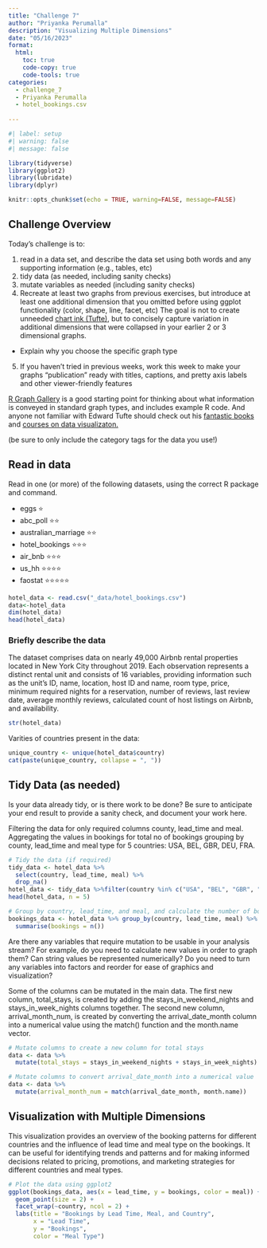 ---
title: "Challenge 7"
author: "Priyanka Perumalla"
description: "Visualizing Multiple Dimensions"
date: "05/16/2023"
format:
  html:
    toc: true
    code-copy: true
    code-tools: true
categories:
  - challenge_7
  - Priyanka Perumalla
  - hotel_bookings.csv
  
---

```{r}
#| label: setup
#| warning: false
#| message: false

library(tidyverse)
library(ggplot2)
library(lubridate)
library(dplyr)

knitr::opts_chunk$set(echo = TRUE, warning=FALSE, message=FALSE)
```

## Challenge Overview

Today's challenge is to:

1)  read in a data set, and describe the data set using both words and any supporting information (e.g., tables, etc)
2)  tidy data (as needed, including sanity checks)
3)  mutate variables as needed (including sanity checks)
4)  Recreate at least two graphs from previous exercises, but introduce at least one additional dimension that you omitted before using ggplot functionality (color, shape, line, facet, etc) The goal is not to create unneeded [chart ink (Tufte)](https://www.edwardtufte.com/tufte/), but to concisely capture variation in additional dimensions that were collapsed in your earlier 2 or 3 dimensional graphs.
   - Explain why you choose the specific graph type
5) If you haven't tried in previous weeks, work this week to make your graphs "publication" ready with titles, captions, and pretty axis labels and other viewer-friendly features

[R Graph Gallery](https://r-graph-gallery.com/) is a good starting point for thinking about what information is conveyed in standard graph types, and includes example R code. And anyone not familiar with Edward Tufte should check out his [fantastic books](https://www.edwardtufte.com/tufte/books_vdqi) and [courses on data visualizaton.](https://www.edwardtufte.com/tufte/courses)

(be sure to only include the category tags for the data you use!)

## Read in data

Read in one (or more) of the following datasets, using the correct R package and command.

  - eggs ⭐
  - abc_poll ⭐⭐
  - australian_marriage ⭐⭐
  - hotel_bookings ⭐⭐⭐
  - air_bnb  ⭐⭐⭐
  - us_hh ⭐⭐⭐⭐
  - faostat ⭐⭐⭐⭐⭐

```{r}
hotel_data <- read.csv("_data/hotel_bookings.csv")
data<-hotel_data
dim(hotel_data)
head(hotel_data)
```


### Briefly describe the data

The dataset comprises data on nearly 49,000 Airbnb rental properties located in New York City throughout 2019. Each observation represents a distinct rental unit and consists of 16 variables, providing information such as the unit's ID, name, location, host ID and name, room type, price, minimum required nights for a reservation, number of reviews, last review date, average monthly reviews, calculated count of host listings on Airbnb, and availability.

```{r}
str(hotel_data)
```
Varities of countries present in the data:
```{r}
unique_country <- unique(hotel_data$country)
cat(paste(unique_country, collapse = ", "))
```


## Tidy Data (as needed)

Is your data already tidy, or is there work to be done? Be sure to anticipate your end result to provide a sanity check, and document your work here.\

Filtering the data for only required columns county, lead_time and meal. Aggregating the values in bookings for total no of bookings grouping by county, lead_time and meal type for 5 countries: USA, BEL, GBR, DEU, FRA.

```{r}
# Tidy the data (if required)
tidy_data <- hotel_data %>%
  select(country, lead_time, meal) %>%
  drop_na()
hotel_data <- tidy_data %>%filter(country %in% c("USA", "BEL", "GBR", "DEU", "FRA"))
head(hotel_data, n = 5)

# Group by country, lead_time, and meal, and calculate the number of bookings made
bookings_data <- hotel_data %>% group_by(country, lead_time, meal) %>% 
  summarise(bookings = n())
```


Are there any variables that require mutation to be usable in your analysis stream? For example, do you need to calculate new values in order to graph them? Can string values be represented numerically? Do you need to turn any variables into factors and reorder for ease of graphics and visualization?

Some of the columns can be mutated in the main data. The first new column, total_stays, is created by adding the stays_in_weekend_nights and stays_in_week_nights columns together. The second new column, arrival_month_num, is created by converting the arrival_date_month column into a numerical value using the match() function and the month.name vector.

```{r}

# Mutate columns to create a new column for total stays
data <- data %>%
  mutate(total_stays = stays_in_weekend_nights + stays_in_week_nights)

# Mutate columns to convert arrival_date_month into a numerical value
data <- data %>%
  mutate(arrival_month_num = match(arrival_date_month, month.name))
```

## Visualization with Multiple Dimensions
This visualization provides an overview of the booking patterns for different countries and the influence of lead time and meal type on the bookings. It can be useful for identifying trends and patterns and for making informed decisions related to pricing, promotions, and marketing strategies for different countries and meal types.

```{r}
# Plot the data using ggplot2
ggplot(bookings_data, aes(x = lead_time, y = bookings, color = meal)) +
  geom_point(size = 2) +
  facet_wrap(~country, ncol = 2) +
  labs(title = "Bookings by Lead Time, Meal, and Country",
       x = "Lead Time",
       y = "Bookings",
       color = "Meal Type")

```
